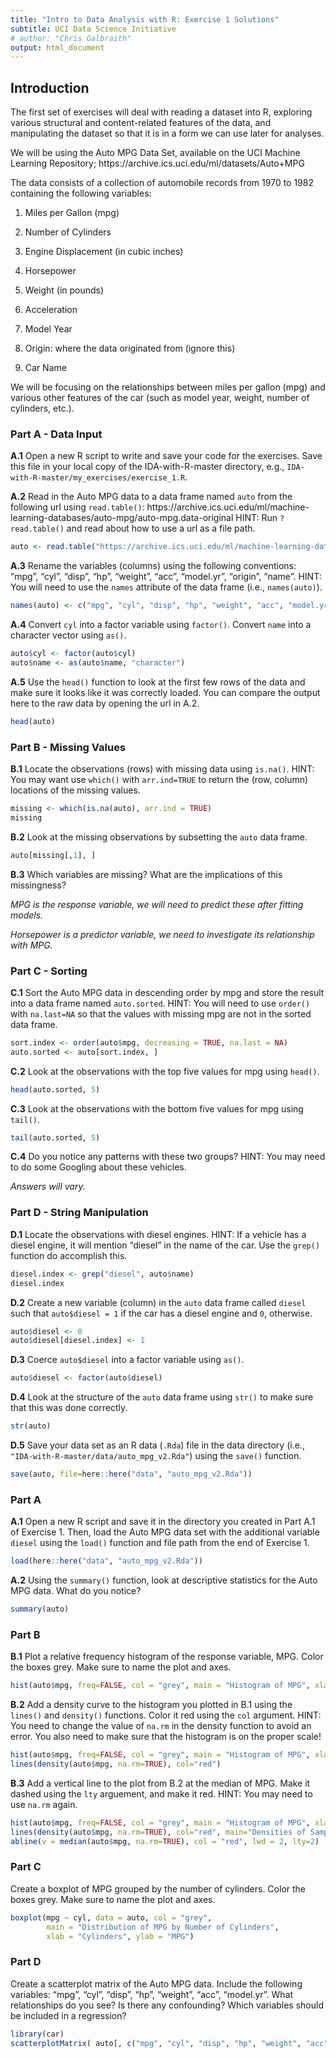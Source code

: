 ```yaml
---
title: "Intro to Data Analysis with R: Exercise 1 Solutions"
subtitle: UCI Data Science Initiative
# author: "Chris Galbraith"
output: html_document
---
```


## Introduction

The first set of exercises will deal with reading a dataset into R, exploring various structural and content-related features of the data, and manipulating the dataset so that it is in a form we can use later for analyses. 

We will be using the Auto MPG Data Set, available on the UCI Machine Learning Repository; https://archive.ics.uci.edu/ml/datasets/Auto+MPG

The data consists of a collection of automobile records from 1970 to 1982 containing the following variables:

1. Miles per Gallon (mpg) 

2. Number of Cylinders

3. Engine Displacement (in cubic inches)

4. Horsepower

5. Weight (in pounds) 

6. Acceleration

7. Model Year

8. Origin: where the data originated from (ignore this)

9. Car Name

We will be focusing on the relationships between miles per gallon (mpg) and various other features of the car (such as model year, weight, number of cylinders, etc.). 


### Part A - Data Input
**A.1** Open a new R script to write and save your code for the exercises. Save this file in your local copy of the IDA-with-R-master directory, e.g., ```IDA-with-R-master/my_exercises/exercise_1.R```.

**A.2** Read in the Auto MPG data to a data frame named ```auto``` from the following url using ```read.table()```:  https://archive.ics.uci.edu/ml/machine-learning-databases/auto-mpg/auto-mpg.data-original HINT: Run ```?read.table()``` and read about how to use a url as a file path.
```r
auto <- read.table("https://archive.ics.uci.edu/ml/machine-learning-databases/auto-mpg/auto-mpg.data-original")
```

**A.3** Rename the variables (columns) using the following conventions: "mpg", "cyl", "disp", "hp", "weight", "acc", "model.yr", "origin", "name". HINT: You will need to use the ```names``` attribute of the data frame (i.e., ```names(auto)```).
```r
names(auto) <- c("mpg", "cyl", "disp", "hp", "weight", "acc", "model.yr", "origin", "name")
```

**A.4** Convert ```cyl``` into a factor variable using ```factor()```. Convert ```name``` into a character vector using ```as()```.
```r
auto$cyl <- factor(auto$cyl)
auto$name <- as(auto$name, "character")
```

**A.5** Use the ```head()``` function to look at the first few rows of the data and make sure it looks like it was correctly loaded. You can compare the output here to the raw data by opening the url in A.2.
```r
head(auto)
```


### Part B - Missing Values
**B.1** Locate the observations (rows) with missing data using ```is.na()```. HINT: You may want use ```which()``` with ```arr.ind=TRUE``` to return the (row, column) locations of the missing values.
```r
missing <- which(is.na(auto), arr.ind = TRUE)
missing
```

**B.2** Look at the missing observations by subsetting the ```auto``` data frame.
```r
auto[missing[,1], ]
```

**B.3** Which variables are missing? What are the implications of this missingness? 

*MPG is the response variable, we will need to predict these after fitting models.*

*Horsepower is a predictor variable, we  need to investigate its relationship with MPG.*


### Part C - Sorting
**C.1** Sort the Auto MPG data in descending order by mpg and store the result into a data frame named ```auto.sorted```. HINT: You will need to use ```order()``` with ```na.last=NA``` so that the values with missing mpg are not in the sorted data frame.
```r
sort.index <- order(auto$mpg, decreasing = TRUE, na.last = NA)
auto.sorted <- auto[sort.index, ]
```

**C.2** Look at the observations with the top five values for mpg using ```head()```. 
```r
head(auto.sorted, 5)
```

**C.3** Look at the observations with the bottom five values for mpg using ```tail()```.
```r
tail(auto.sorted, 5)
```

**C.4** Do you notice any patterns with these two groups? HINT: You may need to do some Googling about these vehicles. 

*Answers will vary.*

### Part D - String Manipulation
**D.1** Locate the observations with diesel engines. HINT: If a vehicle has a diesel engine, it will mention "diesel" in the name of the car. Use the ```grep()``` function do accomplish this.
```r
diesel.index <- grep("diesel", auto$name)
diesel.index
```

**D.2** Create a new variable (column) in the ```auto``` data frame called ```diesel``` such that ```auto$diesel = 1``` if the car has a diesel engine and ```0```, otherwise.
```r
auto$diesel <- 0
auto$diesel[diesel.index] <- 1
```

**D.3** Coerce ```auto$diesel``` into a factor variable using ```as()```.
```r
auto$diesel <- factor(auto$diesel)
```

**D.4** Look at the structure of the ```auto``` data frame using ```str()``` to make sure that this was done correctly.
```r
str(auto)
```

**D.5** Save your data set as an R data (```.Rda```) file in the data directory (i.e.,  ```"IDA-with-R-master/data/auto_mpg_v2.Rda"```) using the ```save()``` function.
```r
save(auto, file=here::here("data", "auto_mpg_v2.Rda"))
```


### Part A 
**A.1** Open a new R script and save it in the directory you created in Part A.1 of Exercise 1. Then, load the Auto MPG data set with the additional variable ```diesel``` using the ```load()``` function and file path from the end of Exercise 1. 
```r
load(here::here("data", "auto_mpg_v2.Rda"))
```

**A.2** Using the ```summary()``` function, look at descriptive statistics for the Auto MPG data. What do you notice?
```r
summary(auto)
```

### Part B
**B.1** Plot a relative frequency histogram of the response variable, MPG. Color the boxes grey. Make sure to name the plot and axes.
```r
hist(auto$mpg, freq=FALSE, col = "grey", main = "Histogram of MPG", xlab = "MPG")
```

**B.2** Add a density curve to the histogram you plotted in B.1 using the ```lines()``` and ```density()``` functions. Color it red using the ```col``` argument. HINT: You need to change the value of ```na.rm``` in the density function to avoid an error. You also need to make sure that the histogram is on the proper scale!
```r
hist(auto$mpg, freq=FALSE, col = "grey", main = "Histogram of MPG", xlab = "MPG")
lines(density(auto$mpg, na.rm=TRUE), col="red")
```

**B.3** Add a vertical line to the plot from B.2 at the median of MPG. Make it dashed using the ```lty``` arguement, and make it red. HINT: You may need to use ```na.rm``` again.
```r
hist(auto$mpg, freq=FALSE, col = "grey", main = "Histogram of MPG", xlab = "MPG")
lines(density(auto$mpg, na.rm=TRUE), col="red", main="Densities of Samp1 and Samp2", xlab="")
abline(v = median(auto$mpg, na.rm=TRUE), col = "red", lwd = 2, lty=2)
```


### Part C
Create a boxplot of MPG grouped by the number of cylinders. Color the boxes grey. Make sure to name the plot and axes.
```r
boxplot(mpg ~ cyl, data = auto, col = "grey",
        main = "Distribution of MPG by Number of Cylinders",
        xlab = "Cylinders", ylab = "MPG")
```


### Part D
Create a scatterplot matrix of the Auto MPG data. Include the following variables: "mpg", "cyl", "disp", "hp", "weight", "acc", "model.yr". What relationships do you see? Is there any confounding? Which variables should be included in a regression? 
```r
library(car)
scatterplotMatrix( auto[, c("mpg", "cyl", "disp", "hp", "weight", "acc", "model.yr")] )
```

